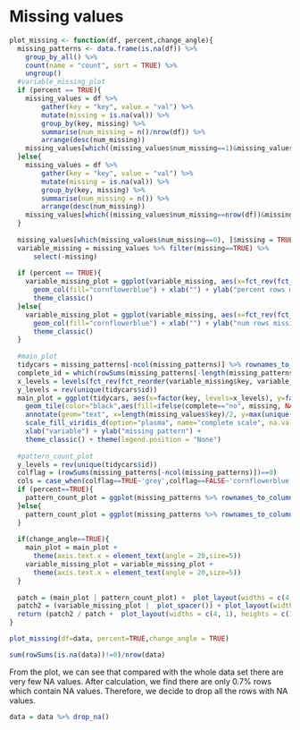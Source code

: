 # Missing values

```r
plot_missing <- function(df, percent,change_angle){
  missing_patterns <- data.frame(is.na(df)) %>%
    group_by_all() %>%
    count(name = "count", sort = TRUE) %>%
    ungroup()
  #variable_missing_plot
  if (percent == TRUE){
    missing_values = df %>%
        gather(key = "key", value = "val") %>%
        mutate(missing = is.na(val)) %>%
        group_by(key, missing) %>%
        summarise(num_missing = n()/nrow(df)) %>%
        arrange(desc(num_missing))
    missing_values[which((missing_values$num_missing==1)&missing_values$missing==FALSE), ]$num_missing = 0
  }else{
    missing_values = df %>%
        gather(key = "key", value = "val") %>%
        mutate(missing = is.na(val)) %>%
        group_by(key, missing) %>%
        summarise(num_missing = n()) %>%
        arrange(desc(num_missing))
    missing_values[which((missing_values$num_missing==nrow(df))&missing_values$missing==FALSE), ]$num_missing = 0
  }
  
  missing_values[which(missing_values$num_missing==0), ]$missing = TRUE
  variable_missing = missing_values %>% filter(missing==TRUE) %>%
      select(-missing)
  
  if (percent == TRUE){
    variable_missing_plot = ggplot(variable_missing, aes(x=fct_rev(fct_reorder(key, num_missing)), y=num_missing)) +    
      geom_col(fill="cornflowerblue") + xlab("") + ylab("percent rows missing:") + ggtitle("Missing value patterns")  + 
      theme_classic()
  }else{
    variable_missing_plot = ggplot(variable_missing, aes(x=fct_rev(fct_reorder(key, num_missing)), y=num_missing)) +    
      geom_col(fill="cornflowerblue") + xlab("") + ylab("num rows missing:") + ggtitle("Missing value patterns")  + 
      theme_classic()
  }
  
  #main_plot
  tidycars = missing_patterns[-ncol(missing_patterns)] %>% rownames_to_column("id") %>% gather(key, value, -id) %>% mutate(missing=ifelse(value, "yes", "no")) %>% group_by(id) %>% mutate(complete=ifelse(all(value==FALSE), "yes", "no")) %>% ungroup()
  complete_id = which(rowSums(missing_patterns[-length(missing_patterns)]) == 0)
  x_levels = levels(fct_rev(fct_reorder(variable_missing$key, variable_missing$num_missing)))
  y_levels = rev(unique(tidycars$id)) 
  main_plot = ggplot(tidycars, aes(x=factor(key, levels=x_levels), y=factor(id, levels=y_levels))) +
    geom_tile(color="black",aes(fill=ifelse(complete=="no", missing, NA))) + 
    annotate(geom="text", x=length(missing_values$key)/2, y=max(unique(as.integer(tidycars$id))) - complete_id + 1,label="complete cases ")+
    scale_fill_viridis_d(option="plasma", name="complete scale", na.value="grey") + 
    xlab("variable") + ylab("missing pattern") +
    theme_classic() + theme(legend.position = "None")
  
  #pattern_count_plot
  y_levels = rev(unique(tidycars$id))
  colflag = (rowSums(missing_patterns[-ncol(missing_patterns)])==0)
  cols = case_when(colflag==TRUE~'grey',colflag==FALSE~'cornflowerblue')
  if (percent==TRUE){
    pattern_count_plot = ggplot(missing_patterns %>% rownames_to_column("id"), aes(x=count/nrow(df), y=factor(id, levels=y_levels))) +   geom_col(fill=cols) + xlab("row percent") + ylab(" ") + theme_classic()
  }else{
    pattern_count_plot = ggplot(missing_patterns %>% rownames_to_column("id"), aes(x=count, y=factor(id, levels=y_levels))) +   geom_col(fill=cols) + xlab("row count") + ylab(" ") + theme_classic()
  }
  
  if(change_angle==TRUE){
    main_plot = main_plot +
      theme(axis.text.x = element_text(angle = 20,size=5))
    variable_missing_plot = variable_missing_plot +
      theme(axis.text.x = element_text(angle = 20,size=5))
  }
  
  patch = (main_plot | pattern_count_plot) +  plot_layout(widths = c(4, 1))
  patch2 = (variable_missing_plot |  plot_spacer()) + plot_layout(widths = c(3, 1))
  return (patch2 / patch +  plot_layout(widths = c(4, 1), heights = c(1, 4)))
}

plot_missing(df=data, percent=TRUE,change_angle = TRUE)
```

```r
sum(rowSums(is.na(data))!=0)/nrow(data)
```

From the plot, we can see that compared with the whole data set there are very few NA values. After calculation, we find there are only 0.7% rows which contain NA values. Therefore, we decide to drop all the rows with NA values. 

```r
data = data %>% drop_na()
```

